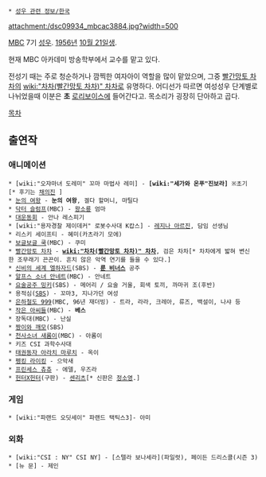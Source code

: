  * [[성우 관련 정보/한국]]

attachment:/dsc09934_mbcac3884.jpg?width=500

[[MBC]] 7기 [[성우]]. [[1956년]] [[10월 21일]]생. 

현재 MBC 아카데미 방송학부에서 교수를 맡고 있다.

전성기 때는 주로 청순하거나 깜찍한 여자아이 역할을 많이 맡았으며, 그중 [[빨간망토 차차]]의 [[wiki:"차차(빨간망토 차차)" 차차]]로 유명하다. 어디선가 따르면 여성성우 단계별로 나뉘었을때 이분은 '''초''' [[로리]]보이스에 들어간다고. 목소리가 굉장히 단아하고 곱다. 

[[목차]]

== 출연작 ==
=== 애니메이션 ===
 * [wiki:"오쟈마녀 도레미" 꼬마 마법사 레미] - '''[wiki:"세가와 온푸"진보라]''' ※초기[* 후기는 [[채의진]] ]
 * [[눈의 여왕]] - '''눈의 여왕''', 겔다 할머니, 마틸다
 * [[닥터 슬럼프]](MBC) - [[왕소룡]] 엄마
 * [[대운동회]] - 안나 레스피기
 * [wiki:"용자경찰 제이데커" 로봇수사대 K캅스] - [[레지나 아르진]], 담임 선생님
 * 리스키 세이프티 - 혜미(카츠라기 모에)
 * [[보글보글 쿡]](MBC) - 쿠미
 * [[빨간망토 차차]] - '''[[wiki:"차차(빨간망토 차차)" 차차]]''', 검은 차차[* 차차에게 밟혀 변신한 조무래기 끈끈이. 흔치 않은 악역 연기를 들을 수 있다.]
 * [[신비의 세계 엘하자드]](SBS) - '''[[룬 비너스]]''' 공주
 * [[알프스 소녀 안네트]](MBC) - 안네트
 * [[요술공주 밍키]](SBS) - 메어리 / 요술 거울, 회색 토끼, 까마귀 조(후반)
 * 용적심([[SBS]]) - 꼬마3, 지나가던 여성
 * [[은하철도 999]](MBC, 96년 재더빙) - 트라, 라라, 크레아, 류즈, 백설이, 나샤 등
 * [[작은 아씨들]](MBC) - '''베스'''
 * 장독대(MBC) - 난실
 * [[짱이와 깨모]](SBS)
 * [[천사소녀 새롬이]](MBC) - 아롬이
 * 키즈 CSI 과학수사대
 * [[태권동자 아라치 마루치]] - 옥이
 * [[펭킹 라이킹]] - 으악새
 * [[프린세스 츄츄]] - 에델, 우즈라
 * [[헌터X헌터]](구판) - [[센리츠]][* 신판은 [[정소영]].]

=== 게임 ===
 * [wiki:"파랜드 오딧세이" 파랜드 택틱스3]- 아미

=== 외화 ===
 * [wiki:"CSI : NY" CSI NY] - [스텔라 보나세라](파일럿), 페이든 드리스콜(시즌 3)
 * [뉴 문] - 제인
